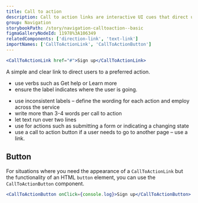 ```yaml
---
title: Call to action
description: Call to action links are interactive UI cues that direct users to other pages.
group: Navigation
storybookPath: /story/navigation-calltoaction--basic
figmaGalleryNodeId: 11978%3A106349
relatedComponents: ['direction-link', 'text-link']
importNames: ['CallToActionLink', 'CallToActionButton']
---
```


```jsx live
<CallToActionLink href="#">Sign up</CallToActionLink>
```

A simple and clear link to direct users to a preferred action.

<DoHeading />

- use verbs such as Get help or Learn more
- ensure the label indicates where the user is going.

<DontHeading />

- use inconsistent labels – define the wording for each action and employ across the service
- write more than 3-4 words per call to action
- let text run over two lines
- use for actions such as submitting a form or indicating a changing state
- use a call to action button if a user needs to go to another page – use a link.

## Button

For situations where you need the appearance of a `CallToActionLink` but the functionality of an HTML `button` element, you can use the `CallToActionButton` component.

```jsx live
<CallToActionButton onClick={console.log}>Sign up</CallToActionButton>
```
